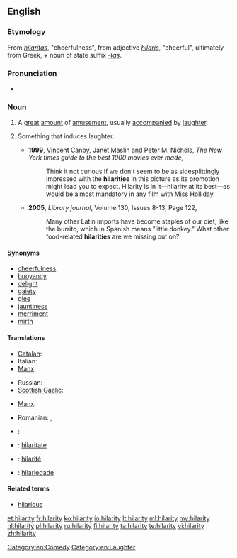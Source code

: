==English==
===Etymology===
From {{etyl|la|en}} ''[[hilaritas]]'', "cheerfulness", from adjective ''[[hilaris]]'', "cheerful", ultimately from Greek, + noun of state suffix ''[[-tas]]''.

===Pronunciation===
* {{IPA|/hɪˈlæɹɪ.ti/, [hɪ'læ.ɹɪ.t̮i]}}

===Noun===
{{en-noun|hilarities|-}}

# {{uncountable}} A [[great]] [[amount]] of [[amusement]], usually [[accompany|accompanied]] by [[laughter]].
# {{countable}} Something that induces laughter.
#* '''1999''', Vincent Canby, Janet Maslin and Peter M. Nichols, ''The New York times guide to the best 1000 movies ever made'',
#*: Think it not curious if we don't seem to be as sidesplittingly impressed with the '''hilarities''' in this picture as its promotion might lead you to expect. Hilarity is in it—hilarity at its best—as would be almost mandatory in any film with Miss Holliday.
#* '''2005''', ''Library journal'', Volume 130, Issues 8-13, Page 122,
#*: Many other Latin imports have become staples of our diet, like the burrito, which in Spanish means "little donkey." What other food-related '''hilarities''' are we missing out on?

====Synonyms====
* [[cheerfulness]]
* [[buoyancy]]
* [[delight]]
* [[gaiety]]
* [[glee]]
* [[jauntiness]]
* [[merriment]]
* [[mirth]]

====Translations====
{{trans-top|happiness}}
* [[Catalan]]: {{t-|ca|hilaritat|f}}
* Italian: {{t+|it|ilarità|f}}
* [[Manx]]: {{t-|gv|ard-ghennalys|m}}
{{trans-mid}}
* Russian: {{t+|ru|веселье|n}}
* [[Scottish Gaelic]]: {{t-|gd|sogan|m}}
{{trans-bottom}}

{{trans-top|something inducing laughter}}
* [[Manx]]: {{t-|gv|ard-aittys|m}}
{{trans-mid}}
* Romanian: {{t-|ro|râsete|n-p}}, {{t-|ro|ilaritate|f}}
{{trans-bottom}}

{{checktrans-top}}
* {{ttbc|da}}: {{t-|da|munterhed}}
* {{ttbc|ia}}: [[hilaritate]]
* {{ttbc|fr}}: [[hilarité]] {{f}}
* {{ttbc|pt}}: [[hilariedade]] {{f}}
{{trans-bottom}}

====Related terms====
* [[hilarious]]

[[Category:en:Comedy]]
[[Category:en:Laughter]]

[[et:hilarity]]
[[fr:hilarity]]
[[ko:hilarity]]
[[io:hilarity]]
[[lt:hilarity]]
[[ml:hilarity]]
[[my:hilarity]]
[[nl:hilarity]]
[[pl:hilarity]]
[[ru:hilarity]]
[[fi:hilarity]]
[[ta:hilarity]]
[[te:hilarity]]
[[vi:hilarity]]
[[zh:hilarity]]